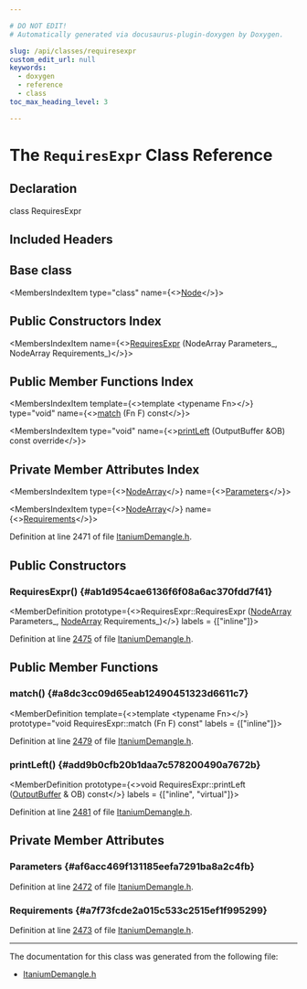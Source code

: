 ```yaml
---

# DO NOT EDIT!
# Automatically generated via docusaurus-plugin-doxygen by Doxygen.

slug: /api/classes/requiresexpr
custom_edit_url: null
keywords:
  - doxygen
  - reference
  - class
toc_max_heading_level: 3

---
```





# The `RequiresExpr` Class Reference

<DoxygenPage pluginConfig={pluginConfig}>



## Declaration

<CodeBlock>class RequiresExpr</CodeBlock>

## Included Headers

<IncludesList>
<IncludesListItem
  filePath="llvm/Demangle/ItaniumDemangle.h"
  permalink="/docs/api/files/include/include/llvm/include/llvm/demangle/itaniumdemangle-h"
  isLocal="true" />
</IncludesList>

## Base class

<MembersIndex>

<MembersIndexItem
  type="class"
  name={<><a href="/docs/api/classes/node">Node</a></>}>
</MembersIndexItem>

</MembersIndex>

## Public Constructors Index

<MembersIndex>

<MembersIndexItem
  name={<><a href="#ab1d954cae6136f6f08a6ac370fdd7f41">RequiresExpr</a> (NodeArray Parameters&#95;, NodeArray Requirements&#95;)</>}>
</MembersIndexItem>

</MembersIndex>

## Public Member Functions Index

<MembersIndex>

<MembersIndexItem
  template={<>template &lt;typename Fn&gt;</>}
  type="void"
  name={<><a href="#a8dc3cc09d65eab12490451323d6611c7">match</a> (Fn F) const</>}>
</MembersIndexItem>

<MembersIndexItem
  type="void"
  name={<><a href="#add9b0cfb20b1daa7c578200490a7672b">printLeft</a> (OutputBuffer &amp;OB) const override</>}>
</MembersIndexItem>

</MembersIndex>

## Private Member Attributes Index

<MembersIndex>

<MembersIndexItem
  type={<><a href="/docs/api/classes/nodearray">NodeArray</a></>}
  name={<><a href="#af6acc469f131185eefa7291ba8a2c4fb">Parameters</a></>}>
</MembersIndexItem>

<MembersIndexItem
  type={<><a href="/docs/api/classes/nodearray">NodeArray</a></>}
  name={<><a href="#a7f73fcde2a015c533c2515ef1f995299">Requirements</a></>}>
</MembersIndexItem>

</MembersIndex>


Definition at line 2471 of file <a href="/docs/api/files/include/include/llvm/include/llvm/demangle/itaniumdemangle-h">ItaniumDemangle.h</a>.

<SectionDefinition>

## Public Constructors

### RequiresExpr() {#ab1d954cae6136f6f08a6ac370fdd7f41}

<MemberDefinition
  prototype={<>RequiresExpr::RequiresExpr (<a href="/docs/api/classes/nodearray">NodeArray</a> Parameters_, <a href="/docs/api/classes/nodearray">NodeArray</a> Requirements_)</>}
  labels = {["inline"]}>

Definition at line <a href="/docs/api/files/include/include/llvm/include/llvm/demangle/itaniumdemangle-h/#l02475">2475</a> of file <a href="/docs/api/files/include/include/llvm/include/llvm/demangle/itaniumdemangle-h">ItaniumDemangle.h</a>.
</MemberDefinition>

</SectionDefinition>

<SectionDefinition>

## Public Member Functions

### match() {#a8dc3cc09d65eab12490451323d6611c7}

<MemberDefinition
  template={<>template &lt;typename Fn&gt;</>}
  prototype="void RequiresExpr::match (Fn F) const"
  labels = {["inline"]}>

Definition at line <a href="/docs/api/files/include/include/llvm/include/llvm/demangle/itaniumdemangle-h/#l02479">2479</a> of file <a href="/docs/api/files/include/include/llvm/include/llvm/demangle/itaniumdemangle-h">ItaniumDemangle.h</a>.
</MemberDefinition>

### printLeft() {#add9b0cfb20b1daa7c578200490a7672b}

<MemberDefinition
  prototype={<>void RequiresExpr::printLeft (<a href="/docs/api/classes/outputbuffer">OutputBuffer</a> &amp; OB) const</>}
  labels = {["inline", "virtual"]}>

Definition at line <a href="/docs/api/files/include/include/llvm/include/llvm/demangle/itaniumdemangle-h/#l02481">2481</a> of file <a href="/docs/api/files/include/include/llvm/include/llvm/demangle/itaniumdemangle-h">ItaniumDemangle.h</a>.
</MemberDefinition>

</SectionDefinition>

<SectionDefinition>

## Private Member Attributes

### Parameters {#af6acc469f131185eefa7291ba8a2c4fb}

<MemberDefinition
  prototype="NodeArray RequiresExpr::Parameters">

Definition at line <a href="/docs/api/files/include/include/llvm/include/llvm/demangle/itaniumdemangle-h/#l02472">2472</a> of file <a href="/docs/api/files/include/include/llvm/include/llvm/demangle/itaniumdemangle-h">ItaniumDemangle.h</a>.
</MemberDefinition>

### Requirements {#a7f73fcde2a015c533c2515ef1f995299}

<MemberDefinition
  prototype="NodeArray RequiresExpr::Requirements">

Definition at line <a href="/docs/api/files/include/include/llvm/include/llvm/demangle/itaniumdemangle-h/#l02473">2473</a> of file <a href="/docs/api/files/include/include/llvm/include/llvm/demangle/itaniumdemangle-h">ItaniumDemangle.h</a>.
</MemberDefinition>

</SectionDefinition>

<hr/>

The documentation for this class was generated from the following file:

<ul>
<li><a href="/docs/api/files/include/include/llvm/include/llvm/demangle/itaniumdemangle-h">ItaniumDemangle.h</a></li>
</ul>

</DoxygenPage>
